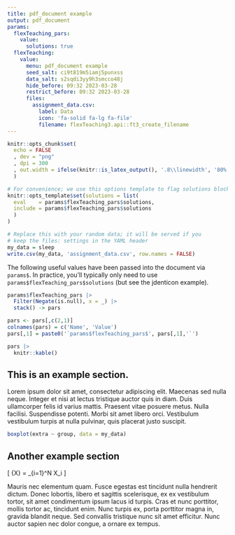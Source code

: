 ```yaml
---
title: pdf_document example
output: pdf_document
params:
  flexTeaching_pars:
    value:
      solutions: true
  flexTeaching:
    value:
      menu: pdf_document example
      seed_salt: ci9t819m5iamj5punxss
      data_salt: s2sqdi3yy9h3smcco48j
      hide_before: 09:32 2023-03-28
      restrict_before: 09:32 2023-03-28
      files:
        assignment_data.csv:
          label: Data
          icon: 'fa-solid fa-lg fa-file'
          filename: flexTeaching3.api::ft3_create_filename
---
```


```r
knitr::opts_chunk$set(
  echo = FALSE
  , dev = "png"
  , dpi = 300
  , out.width = ifelse(knitr::is_latex_output(), '.8\\linewidth', '80%')
  )

# For convenience; we use this options template to flag solutions blocks
knitr::opts_template$set(solutions = list(
  eval    = params$flexTeaching_pars$solutions, 
  include = params$flexTeaching_pars$solutions
  )
)

# Replace this with your random data; it will be served if you 
# keep the files: settings in the YAML header
my_data = sleep
write.csv(my_data, 'assignment_data.csv', row.names = FALSE)

```

The following useful values have been passed into the document via `params$`. In practice, you'll typically only need to use `params$flexTeaching_pars$solutions` (but see the jdenticon example).

```r
params$flexTeaching_pars |> 
  Filter(Negate(is.null), x = _) |>
  stack() -> pars

pars <- pars[,c(2,1)]
colnames(pars) = c('Name', 'Value')
pars[,1] = paste0('`params$flexTeaching_pars$', pars[,1],'`')

pars |>
  knitr::kable()
```

## This is an example section.

Lorem ipsum dolor sit amet, consectetur adipiscing elit. Maecenas sed nulla neque. Integer et nisi at lectus tristique auctor quis in diam. Duis ullamcorper felis id varius mattis. Praesent vitae posuere metus. Nulla facilisi. Suspendisse potenti. Morbi sit amet libero orci. Vestibulum vestibulum turpis at nulla pulvinar, quis placerat justo suscipit. 

```r

boxplot(extra ~ group, data = my_data)
```

## Another example section

\[
\bar{X} = \frac{1}{N}\sum_{i=1}^N X_i
\]

Mauris nec elementum quam. Fusce egestas est tincidunt nulla hendrerit dictum. Donec lobortis, libero et sagittis scelerisque, ex ex vestibulum tortor, sit amet condimentum ipsum lacus id turpis. Cras et nunc porttitor, mollis tortor ac, tincidunt enim. Nunc turpis ex, porta porttitor magna in, gravida blandit neque. Sed convallis tristique nunc sit amet efficitur. Nunc auctor sapien nec dolor congue, a ornare ex tempus. 

